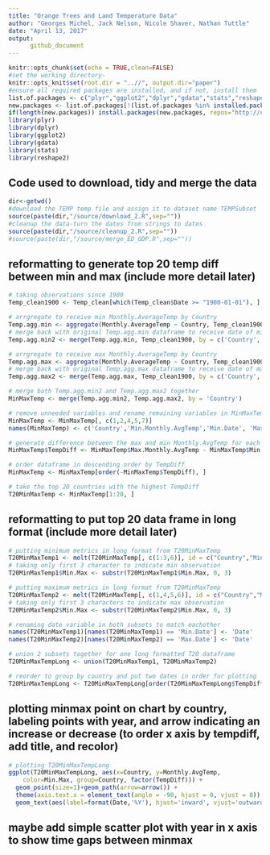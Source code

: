```yaml
---
title: "Orange Trees and Land Temperature Data"
author: "Georges Michel, Jack Nelson, Nicole Shaver, Nathan Tuttle"
date: "April 13, 2017"
output: 
      github_document
---
```


```r
knitr::opts_chunk$set(echo = TRUE,clean=FALSE)
#set the working directory-
knitr::opts_knit$set(root.dir = "..//", output.dir="paper")
#ensure all required packages are installed, and if not, install them
list.of.packages <- c("plyr","ggplot2","dplyr","gdata","stats","reshape2")
new.packages <- list.of.packages[!(list.of.packages %in% installed.packages()[,"Package"])]
if(length(new.packages)) install.packages(new.packages, repos="http://cran.rstudio.com/")
library(plyr)
library(dplyr)
library(ggplot2)
library(gdata)
library(stats)
library(reshape2)
```

## Code used to download, tidy and merge the data
```r
dir<-getwd()
#download the TEMP temp file and assign it to dataset name TEMPSubset
source(paste(dir,"/source/download_2.R",sep=""))
#cleanup the data-turn the dates from strings to dates
source(paste(dir,"/source/cleanup_2.R",sep=""))
#source(paste(dir,"/source/merge_ED_GDP.R",sep=""))
```

## reformatting to generate top 20 temp diff between min and max (include more detail later)

```r
# taking observations since 1900
Temp_clean1900 <- Temp_clean[which(Temp_clean$Date >= "1900-01-01"), ]

# arrgregate to receive min Monthly.AverageTemp by Country
Temp.agg.min <- aggregate(Monthly.AverageTemp ~ Country, Temp_clean1900, min)
# merge back with original Temp.agg.min dataframe to receive date of min observation
Temp.agg.min2 <- merge(Temp.agg.min, Temp_clean1900, by = c('Country', 'Monthly.AverageTemp'))

# arrgregate to receive max Monthly.AverageTemp by Country
Temp.agg.max <- aggregate(Monthly.AverageTemp ~ Country, Temp_clean1900, max)
# merge back with original Temp.agg.max dataframe to receive date of max observation
Temp.agg.max2 <- merge(Temp.agg.max, Temp_clean1900, by = c('Country', 'Monthly.AverageTemp'))

# merge both Temp.agg.min2 and Temp.agg.max2 together
MinMaxTemp <- merge(Temp.agg.min2, Temp.agg.max2, by = 'Country')

# remove unneeded variables and rename remaining variables in MinMaxTemp
MinMaxTemp <- MinMaxTemp[, c(1,2,4,5,7)]
names(MinMaxTemp) <- c('Country','Min.Monthly.AvgTemp','Min.Date', 'Max.Monthly.AvgTemp', 'Max.Date')

# generate difference between the max and min Monthly.AvgTemp for each observation
MinMaxTemp$TempDiff <- MinMaxTemp$Max.Monthly.AvgTemp - MinMaxTemp$Min.Monthly.AvgTemp

# order dataframe in descending order by TempDiff
MinMaxTemp <- MinMaxTemp[order(-MinMaxTemp$TempDiff), ]

# take the top 20 countries with the highest TempDiff
T20MinMaxTemp <- MinMaxTemp[1:20, ]
```

## reformatting to put top 20 data frame in long format (include more detail later)

```r
# putting minimum metrics in long format from T20MinMaxTemp
T20MinMaxTemp1 <- melt(T20MinMaxTemp[, c(1:3,6)], id = c("Country","Min.Date", "TempDiff"), variable.name = "Min.Max", value.name = 'Monthly.AvgTemp')
# taking only first 3 character to indicate min observation
T20MinMaxTemp1$Min.Max <- substr(T20MinMaxTemp1$Min.Max, 0, 3)

# putting maximum metrics in long format from T20MinMaxTemp
T20MinMaxTemp2 <- melt(T20MinMaxTemp[, c(1,4,5,6)], id = c("Country","Max.Date", "TempDiff"), variable.name = "Min.Max", value.name = 'Monthly.AvgTemp')
# taking only first 3 characters to indicate max observation
T20MinMaxTemp2$Min.Max <- substr(T20MinMaxTemp2$Min.Max, 0, 3)

# renaming date variable in both subsets to match eachother
names(T20MinMaxTemp1)[names(T20MinMaxTemp1) == 'Min.Date'] <- 'Date'
names(T20MinMaxTemp2)[names(T20MinMaxTemp2) == 'Max.Date'] <- 'Date'

# union 2 subsets together for one long formatted T20 dataframe
T20MinMaxTempLong <- union(T20MinMaxTemp1, T20MinMaxTemp2)

# reorder to group by country and put two dates in order for plotting
T20MinMaxTempLong <- T20MinMaxTempLong[order(T20MinMaxTempLong$TempDiff,T20MinMaxTempLong$Date), ]
```

## plotting minmax point on chart by country, labeling points with year, and arrow indicating an increase or decrease (to order x axis by tempdiff, add title, and recolor)

```r
# plotting T20MinMaxTempLong
ggplot(T20MinMaxTempLong, aes(x=Country, y=Monthly.AvgTemp, 
    color=Min.Max, group=Country, factor(TempDiff))) + 
  geom_point(size=1)+geom_path(arrow=arrow()) + 
  theme(axis.text.x = element_text(angle = -90, hjust = 0, vjust = 0)) + 
  geom_text(aes(label=format(Date,'%Y'), hjust='inward', vjust='outward'), size = 2)
```

## maybe add simple scatter plot with year in x axis to show time gaps between minmax